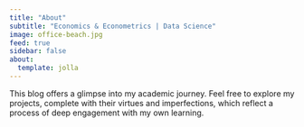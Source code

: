 ```yaml
---
title: "About"
subtitle: "Economics & Econometrics | Data Science"
image: office-beach.jpg
feed: true
sidebar: false
about:
  template: jolla
---
```


This blog offers a glimpse into my academic journey. Feel free to explore my projects, complete with their virtues and imperfections, which reflect a process of deep engagement with my own learning.
